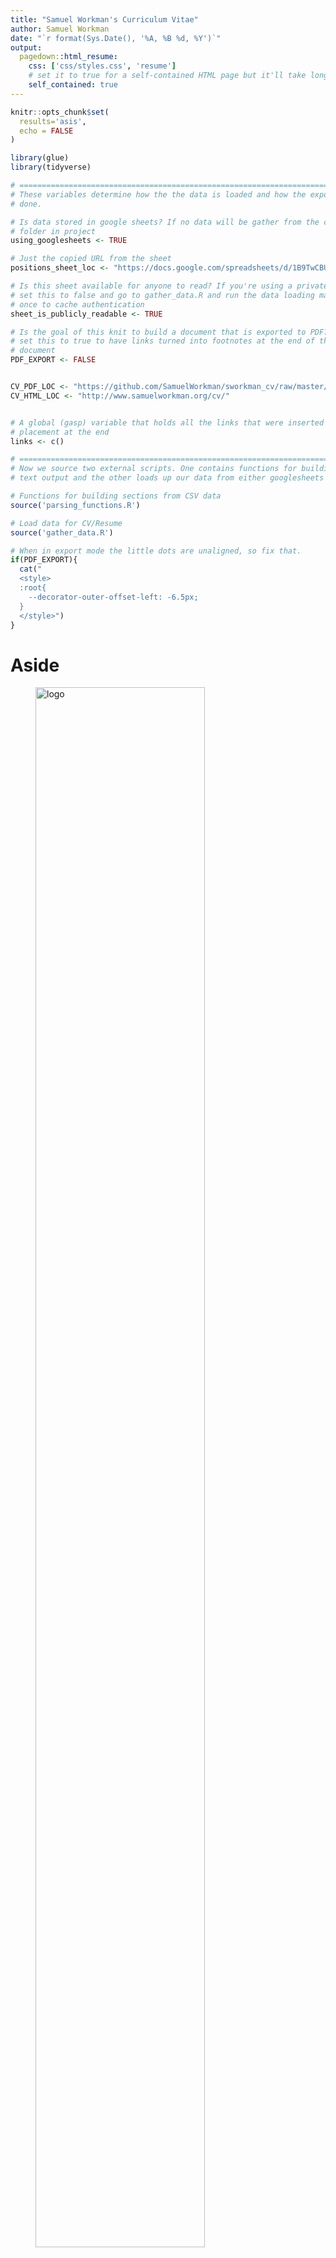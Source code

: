 ```yaml
---
title: "Samuel Workman's Curriculum Vitae"
author: Samuel Workman
date: "`r format(Sys.Date(), '%A, %B %d, %Y')`"
output:
  pagedown::html_resume:
    css: ['css/styles.css', 'resume']
    # set it to true for a self-contained HTML page but it'll take longer to render
    self_contained: true
---
```


```r
knitr::opts_chunk$set(
  results='asis', 
  echo = FALSE
)

library(glue)
library(tidyverse)

# ======================================================================
# These variables determine how the the data is loaded and how the exports are
# done.

# Is data stored in google sheets? If no data will be gather from the csvs/
# folder in project
using_googlesheets <- TRUE

# Just the copied URL from the sheet
positions_sheet_loc <- "https://docs.google.com/spreadsheets/d/1B9TwCBUF3SVDWuYQfIcbnv_viARhGI5r3faOrIHBZmk/edit?usp=sharing"

# Is this sheet available for anyone to read? If you're using a private sheet
# set this to false and go to gather_data.R and run the data loading manually
# once to cache authentication
sheet_is_publicly_readable <- TRUE

# Is the goal of this knit to build a document that is exported to PDF? If so
# set this to true to have links turned into footnotes at the end of the
# document
PDF_EXPORT <- FALSE


CV_PDF_LOC <- "https://github.com/SamuelWorkman/sworkman_cv/raw/master/sworkman_cv.pdf"
CV_HTML_LOC <- "http://www.samuelworkman.org/cv/"


# A global (gasp) variable that holds all the links that were inserted for
# placement at the end
links <- c()

# ======================================================================
# Now we source two external scripts. One contains functions for building the
# text output and the other loads up our data from either googlesheets or csvs

# Functions for building sections from CSV data
source('parsing_functions.R') 

# Load data for CV/Resume
source('gather_data.R')
```



```r
# When in export mode the little dots are unaligned, so fix that. 
if(PDF_EXPORT){
  cat("
  <style>
  :root{
    --decorator-outer-offset-left: -6.5px;
  }
  </style>")
}
```


Aside
================================================================================
![logo](img/news_small.jpg){width=80%}


```r
# When in export mode the little dots are unaligned, so fix that. 
if(PDF_EXPORT){
  glue("View this CV online with links at _{CV_HTML_LOC}_")
} else {
  glue("[<i class='fas fa-download'></i> Download a PDF of this CV]({CV_PDF_LOC})") 
}
```

Contact {#contact}
--------------------------------------------------------------------------------

```r
contact_info %>% 
  glue_data("- <i class='fa fa-{icon}'></i> {contact}")
```

[get my book](https://www.amazon.com/Samuel-Workman/e/B01353W7UE){}
--------------------------------------------------------------------------------
![](img/bookcover.jpg){width=75%}


Disclaimer {#disclaimer}
--------------------------------------------------------------------------------

Last updated `r Sys.Date()`.


Main
================================================================================

Samuel Workman, Ph.D. {#title}
--------------------------------------------------------------------------------

```r
print_text_block(text_blocks, 'intro')
```


### Skills & Experience

* Policy research, data management, statistical analysis & modeling, presentation, reporting & data visualization, machine learning, storytelling with data
* Project Management, grant writing, team leadership & coordination, public speaking
* Market, sales, and inventory analysis, reporting, and visualization, data-driven decision-making and management
* Languages: `r fontawesome::fa("r-project", fill = "steelblue", height = 13)`, $\LaTeX$, SAS, SPSS, VBA, SQL, Markdown, CSS, HTML
* Applications: Rstudio, WinEdt, Beamer, binb, xaringan, MS Word, MS Excel, MS PowerPoint, SQLite, MS Access

Academic Positions {data-icon=university data-concise=true}
--------------------------------------------------------------------------------

```r
print_section(position_data, 'academic')
```

Private Sector Data & Statistical Consulting {data-icon=user-tie data-concise=true .break-before-me}
--------------------------------------------------------------------------------

:::aside
<i class='ai ai-google-scholar'></i> [S. Workman - Google Scholar](https://scholar.google.com/citations?user=kW67_MkAAAAJ&hl=en)

##### Interests
* Public Policy
* Regulation
* Bureaucracy
* Agenda Setting
* Education Policy
* Use of Research & Data
* Food Policy & Food Systems

##### Approaches
* Text-as-Data
* Text Classification
* Storytelling with Data
* Machine Learning
* Maximum Likelihood
* Stochastic Processes

##### Current Projects
* Use of research in Education regulations
* The politics of data & numbers
* Complexity & the regulation of GMOs
* The politics of food security
:::

```r
print_section(position_data, 'private')
```

Editorial Positions & Boards {data-icon=newspaper data-concise=true}
--------------------------------------------------------------------------------

```r
print_section(position_data, 'editorial')
```

Education {data-icon=graduation-cap data-concise=true}
--------------------------------------------------------------------------------

```r
print_section(position_data, 'education')
```

Training & Certificates {data-icon=certificate data-concise=true}
-----------------------------------------------------------------------------

```r
print_section(position_data, 'certificate')
```


Books {data-icon=book data-concise=true .page-break-after}
--------------------------------------------------------------------------------

```r
print_section(position_data, 'book')
```

Grants & Awards {data-icon=award data-concise=true}
------------------------------------------------------------------------
:::aside
```r
print_text_block(text_blocks, 'funding_reviewer')
```
:::

```r
print_section(position_data, 'grant')
```

Articles {data-icon=paper-plane data-concise=true}
--------------------------------------------------------------------------------

```r
print_section(position_data, 'article')
```

Book Chapters {data-icon=book-open data-concise=true .break-after-me}
--------------------------------------------------------------------------------

```r
print_section(position_data, 'chapter')
```

Blogs {data-icon=feather-alt data-concise=true}
--------------------------------------------------------------------------------

```r
print_section(position_data, 'blog')
```

Popular Writing on Data & Statistics {data-icon=rss-square data-concise=true .page-break-after}
--------------------------------------------------------------------------------

```r
print_section(position_data, 'medium')
```

Interviews {data-icon=podcast data-concise=true}
--------------------------------------------------------------------------------

```r
print_section(position_data, 'interview')
```

Reviews & Responses {data-icon=binoculars data-concise=true }
------------------------------------------------------------------------
```r
print_section(position_data, 'reviews_responses')
```

Fellowships & Scholarships {data-icon=medal data-concise=true}
--------------------------------------------------------------------------------

```r
print_section(position_data, 'fellowships_scholarships')
```

Teaching {data-icon=apple data-concise=true }
--------------------------------------------------------------------------------

:::aside
```r
print_text_block(text_blocks, 'teaching_approach')
```

```r
print_text_block(text_blocks, 'phd_mentees')
```

```r
print_text_block(text_blocks, 'phd_comms_ou')
```

```r
print_text_block(text_blocks, 'phd_comms_ut')
```
:::

Graduate Teaching {data-icon=school data-concise=true .page-break-after}
--------------------------------------------------------------------------------

```r
print_section(position_data, 'grad_teaching')
```

Undergraduate Teaching {data-icon=chalkboard-teacher data-concise=true .break-before-me}
--------------------------------------------------------------------------------

```r
print_section(position_data, 'undergrad_teaching')
```

Public Lectures {data-icon=microphone-alt data-concise=true}
--------------------------------------------------------------------------------

:::aside
```r
print_text_block(text_blocks, 'undergrad_mentees')
```
:::

```r
print_section(position_data, 'lecture')
```

Conference Presentations {data-icon=project-diagram data-concise=false}
----------------------------------------------------------------------------

:::aside
```r
print_text_block(text_blocks, 'conf_chair')
```
:::

```r
print_text_block(text_blocks, 'conf_papers')
```


Positions in Discipline {data-icon=sitemap data-concise=true}
--------------------------------------------------------------------------------

:::aside
```r
print_text_block(text_blocks, 'conf_discussant')
```
:::

```r
print_section(position_data, 'discipline_positions')
```

Service {data-icon=tape data-concise=true}
--------------------------------------------------------------------------------

University
---------

```r
print_section(position_data, 'university_service')
```

Department
---

```r
print_section(position_data, 'department_service')
```

```r
if(PDF_EXPORT){
  cat("
  
Links {data-icon=link}
--------------------------------------------------------------------------------

<br>


")
  
  walk2(links, 1:length(links), function(link, index){
    print(glue('{index}. {link}'))
  })
}
```


